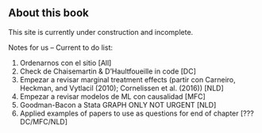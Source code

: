 ## About this book

This site is currently under construction and incomplete.


Notes for us -- Current to do list:

1.  Ordenarnos con el sitio \[All\]
2.  Check de Chaisemartin & D'Haultfoueille in code \[DC\]
3.  Empezar a revisar marginal treatment effects (partir con Carneiro, Heckman, and Vytlacil (2010); Cornelissen et al. (2016)) \[NLD\]
4.  Empezar a revisar modelos de ML con causalidad \[MFC\]
5.  Goodman-Bacon a Stata GRAPH ONLY NOT URGENT \[NLD\]
6.  Applied examples of papers to use as questions for end of chapter \[??? DC/MFC/NLD\]
